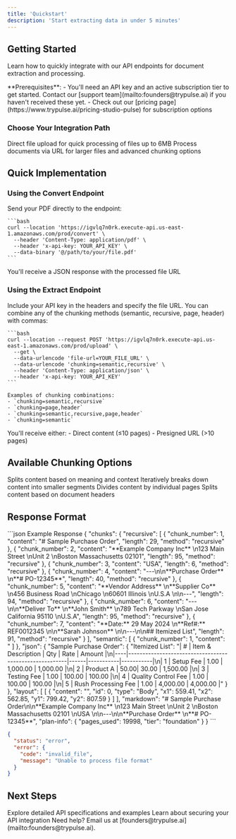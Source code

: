 ```yaml
---
title: 'Quickstart'
description: 'Start extracting data in under 5 minutes'
---
```


## Getting Started

Learn how to quickly integrate with our API endpoints for document extraction and processing.

<Note>
  **Prerequisites**: 
  - You'll need an API key and an active subscription tier to get started. Contact our [support team](mailto:founders@trypulse.ai) if you haven't received these yet.
  - Check out our [pricing page](https://www.trypulse.ai/pricing-studio-pulse) for subscription options
</Note>

### Choose Your Integration Path

<CardGroup cols={2}>
  <Card
    title="/convert Endpoint"
    icon="cloud-arrow-up"
    href="/api-reference/convert"
  >
    Direct file upload for quick processing of files up to 6MB
  </Card>
  <Card
    title="/extract Endpoint"
    icon="file-export"
    href="/api-reference/extract"
  >
    Process documents via URL for larger files and advanced chunking options
  </Card>
</CardGroup>

## Quick Implementation

### Using the Convert Endpoint

<Steps>
  <Step title="Upload File" icon="cloud-arrow-up">
    Send your PDF directly to the endpoint:

    ```bash
    curl --location 'https://igvlq7n0rk.execute-api.us-east-1.amazonaws.com/prod/convert' \
      --header 'Content-Type: application/pdf' \
      --header 'x-api-key: YOUR_API_KEY' \
      --data-binary '@/path/to/your/file.pdf'
    ```
  </Step>
  <Step title="Retrieve Results" icon="download">
    You'll receive a JSON response with the processed file URL
  </Step>
</Steps>

### Using the Extract Endpoint

<Steps>
  <Step title="Prepare Your Request" icon="code">
    Include your API key in the headers and specify the file URL. You can combine any of the chunking methods (semantic, recursive, page, header) with commas:

    ```bash
    curl --location --request POST 'https://igvlq7n0rk.execute-api.us-east-1.amazonaws.com/prod/upload' \
      --get \
      --data-urlencode 'file-url=YOUR_FILE_URL' \
      --data-urlencode 'chunking=semantic,recursive' \
      --header 'Content-Type: application/json' \
      --header 'x-api-key: YOUR_API_KEY'
    ```

    Examples of chunking combinations:
    - `chunking=semantic,recursive`
    - `chunking=page,header`
    - `chunking=semantic,recursive,page,header`
    - `chunking=semantic`
  </Step>
  <Step title="Process Response" icon="wand-magic-sparkles">
    You'll receive either:
    - Direct content (≤10 pages)
    - Presigned URL (>10 pages)
  </Step>
</Steps>

## Available Chunking Options

<CardGroup cols={2}>
  <Card title="Semantic" icon="brain">
    Splits content based on meaning and context
  </Card>
  <Card title="Recursive" icon="repeat">
    Iteratively breaks down content into smaller segments
  </Card>
  <Card title="Page" icon="file">
    Divides content by individual pages
  </Card>
  <Card title="Header" icon="heading">
    Splits content based on document headers
  </Card>
</CardGroup>

## Response Format

<CodeGroup>
  ```json Example Response
  {
    "chunks": {
      "recursive": [
        {
          "chunk_number": 1,
          "content": "# Sample Purchase Order",
          "length": 29,
          "method": "recursive"
        },
        {
          "chunk_number": 2,
          "content": "**Example Company Inc**  \n123 Main Street  \nUnit 2  \nBoston Massachusetts 02101",
          "length": 95,
          "method": "recursive"
        },
        {
          "chunk_number": 3,
          "content": "USA",
          "length": 6,
          "method": "recursive"
        },
        {
          "chunk_number": 4,
          "content": "---\n\n**Purchase Order**  \n**# PO-12345**",
          "length": 40,
          "method": "recursive"
        },
        {
          "chunk_number": 5,
          "content": "**Vendor Address**  \n**Supplier Co**  \n456 Business Road  \nChicago  \n60601 Illinois  \nU.S.A  \n\n---",
          "length": 94,
          "method": "recursive"
        },
        {
          "chunk_number": 6,
          "content": "---\n\n**Deliver To**  \n**John Smith**  \n789 Tech Parkway  \nSan Jose California 95110  \nU.S.A",
          "length": 95,
          "method": "recursive"
        },
        {
          "chunk_number": 7,
          "content": "**Date:** 29 May 2024  \n**Ref#:** REF0012345  \n\n**Sarah Johnson**  \n\n---\n\n## Itemized List",
          "length": 91,
          "method": "recursive"
        }
      ],
      "semantic": [
        {
          "chunk_number": 1,
          "content": "
      ]
    },
    "json": {
      "Sample Purchase Order": {
        "Itemized List": "| #  | Item & Description                                      | Qty  | Rate      | Amount    |\n|----|--------------------------------------------------------|------|-----------|-----------|\n| 1  | Setup Fee                                              | 1.00 | 1,000.00  | 1,000.00  |\n| 2  | Product A                                              | 50.00| 30.00     | 1,500.00  |\n| 3  | Testing Fee                                            | 1.00 | 100.00    | 100.00    |\n| 4  | Quality Control Fee                                    | 1.00 | 100.00    | 100.00    |\n| 5  | Rush Processing Fee                                    | 1.00 | 4,000.00  | 4,000.00  |"
      }
    },
    "layout": [
      [
        {
          "content": "",
          "id": 0,
          "type": "Body",
          "x1": 559.41,
          "x2": 562.85,
          "y1": 799.42,
          "y2": 807.59
        }
      ]
    ],
    "markdown": "# Sample Purchase Order\n\n**Example Company Inc**  \n123 Main Street  \nUnit 2  \nBoston Massachusetts 02101  \nUSA  \n\n---\n\n**Purchase Order**  \n**# PO-12345**",
    "plan-info": {
        "pages_used": 19998,
        "tier": "foundation"
    }
  }
  ```

  ```json Error Response
  {
    "status": "error",
    "error": {
      "code": "invalid_file",
      "message": "Unable to process file format"
    }
  }
  ```
</CodeGroup>

## Next Steps

<CardGroup cols={2}>
  <Card
    title="API Reference"
    icon="code"
    href="/api-reference/introduction"
  >
    Explore detailed API specifications and examples
  </Card>
  <Card
    title="Security Best Practices"
    icon="shield-check"
    href="/security/best-practices"
  >
    Learn about securing your API integration
  </Card>
</CardGroup>

<Note>
  Need help? Email us at [founders@trypulse.ai](mailto:founders@trypulse.ai).
</Note>
